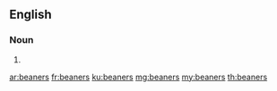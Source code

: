 ==English==

===Noun===
{{head|en|plural}}

# {{plural of|beaner|lang=en}}

[[ar:beaners]]
[[fr:beaners]]
[[ku:beaners]]
[[mg:beaners]]
[[my:beaners]]
[[th:beaners]]